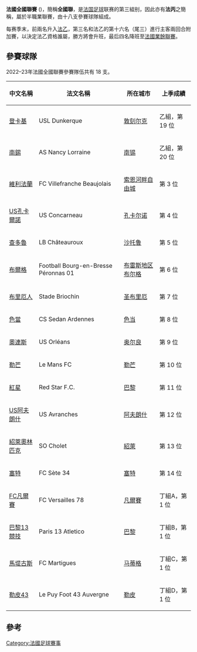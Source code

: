 {{Expand|time=2018-01-23}}

{{NOTETA
|G1=足球
|G2=法国地名
}}
{{足球聯賽資料
| name                 = 法國全國聯賽
| another_name         = Championnat National
| image                = 
| pixels               = 
| country              = 法國
| confed               = [[UEFA|UEFA]]
| founded              = 1993年
| teams                = 18 隊
| promotion            = [[法國足球乙級聯賽|法國足球乙級聯賽]]
| relegation           = [[法國全國乙組聯賽|法國全國乙組聯賽]]
| level                = 第 3 級
| domestic_cup         = [[法國盃|法國盃]]<br> [[法國聯賽盃|法國聯賽盃]]（部分球隊）
| international_cup    = 
| season               = 2021–22
| champions            = [[拉瓦勒足球俱乐部|拉瓦勒]]
| most_successful_club = [[克萊蒙足球俱樂部|克萊蒙特]]<br /> [[尼姆足球俱樂部|尼姆]]<br /> （各 2 次）
| no_of_titles         = 
| website              = [http://national.fff.fr/ 官方網站]
}}

'''法國全國聯賽''' ({{lang-fr|Championnat National}})，簡稱'''全國聯'''，是[[法国|法国]][[足球|足球]]联赛的第三組别，因此亦有'''法丙'''之簡稱，屬於半職業聯賽，由十八支參賽球隊組成。

每赛季末，前兩名升入[[法乙|法乙]]，第三名和法乙的第十六名（尾三）進行主客兩回合附加賽，以決定法乙資格誰屬，勝方將會升班，最后四名降班至[[法國業餘聯賽|法國業餘聯賽]]。

== 參賽球隊 ==
2022–23年法國全國聯賽參賽隊伍共有 18 支。

{| class="wikitable" style=font-size:100%
|-
!中文名稱
!法文名稱
!所在城市
!上季成績
|-
|[[登卡基|登卡基]]|| USL Dunkerque || [[敦刻尔克|敦刻尔克]] || 乙組，第 19 位
|-
|[[南錫體育會|南錫]]|| AS Nancy Lorraine ||[[南锡|南锡]] || 乙組，第 20 位
|-
|[[維利法蘭|維利法蘭]]|| FC Villefranche Beaujolais || [[索恩河畔自由城|索恩河畔自由城]] || 第 3 位
|-
|[[US孔卡爾諾|US孔卡爾諾]] || US Concarneau || [[孔卡尔诺|孔卡尔诺]] || 第 4 位
|-
|[[沙托鲁足球俱乐部|查多魯]] || LB Châteauroux || [[沙托鲁|沙托鲁]] || 第 5 位
|-
|[[布爾格足球會|布爾格]] || Football Bourg-en-Bresse Péronnas 01 || [[布雷斯地区布尔格|布雷斯地区布尔格]] || 第 6 位
|-
|[[布里厄人|布里厄人]] || Stade Briochin || [[圣布里厄|圣布里厄]] || 第 7 位
|-
|[[色當阿登體育俱樂部|色當]] || CS Sedan Ardennes || [[色当|色当]] || 第 8 位
|-
|[[奧連斯體育會|奧連斯]] || US Orléans || [[奥尔良|奥尔良]] || 第 9 位
|-
|[[勒芒足球俱乐部|勒芒]] || Le Mans FC || [[勒芒|勒芒]] || 第 10 位
|-
|[[红星足球俱乐部|紅星]] || Red Star F.C. || [[巴黎|巴黎]] || 第 11 位
|-
|[[US阿夫朗什|US阿夫朗什]] || US Avranches || [[阿夫朗什|阿夫朗什]] || 第 12 位
|-
|[[紹萊奧林匹克|紹萊奧林匹克]] || SO Cholet || [[紹萊|紹萊]] || 第 13 位
|-
|[[塞特足球俱樂部|塞特]] || FC Sète 34 || [[塞特_(埃罗省)|塞特]] || 第 14 位
|-
|[[FC凡爾賽|FC凡爾賽]] || FC Versailles 78 || [[凡爾賽|凡爾賽]] || 丁組A，第 1 位
|-
|[[巴黎13競技|巴黎13競技]] || Paris 13 Atletico || [[巴黎|巴黎]] || 丁組B，第 1 位
|-
|[[馬堤古斯足球會|馬堤古斯]] || FC Martigues ||   [[马蒂格|马蒂格]] || 丁組C，第 1 位
|-
|[[勒皮43|勒皮43]] || Le Puy Foot 43 Auvergne || [[勒皮|勒皮]] || 丁組D，第 1 位
|}

==參考==
<references/>


{{法國足球架構}}

[[Category:法國足球賽事|Category:法國足球賽事]]